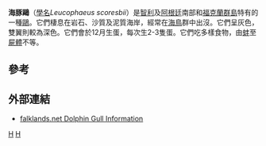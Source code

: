 {{Speciesbox
| taxon = Leucophaeus scoresbii
| binomial_authority = [[Thomas_Stewart_Traill|Traill]], 1823
| image = Dolphin Gull - Leucophaeus scoresbii.jpg
| status = LC
| status_system = iucn3.1
| status_ref = <ref name=iucn>{{IUCN2010|assessors=BirdLife International|year=2009|title=Leucophaeus scoresbii|id=144184|version=2010.4|downloaded=2011-01-03}}</ref>
| synonyms =
* ''Larus scoresbii''
* ''Gabianus scoresbii''
}}

'''海豚鷗'''（[[學名|學名]]''Leucophaeus scoresbii''）是[[智利|智利]]及[[阿根廷|阿根廷]]南部和[[福克蘭群島|福克蘭群島]]特有的一種[[鷗|鷗]]。它們棲息在岩石、沙質及泥質海岸，經常在[[海鳥|海鳥]]群中出沒。它們呈灰色，雙翼則較為深色。它們會於12月生蛋，每次生2-3隻蛋。它們吃多樣食物，由[[蚌|蚌]]至[[屍體|屍體]]不等。

==參考==
{{reflist}}

==外部連結==
*[http://www.falklands.net/BirdGuideDolphinGull.shtml falklands.net Dolphin Gull Information] {{Wayback|url=http://www.falklands.net/BirdGuideDolphinGull.shtml |date=20170222012735 }}
{{Taxonbar}}
[[Category:豚鸥属|H]]
[[Category:_1823年描述的鸟类|H]]

{{鸻形目小作品}}